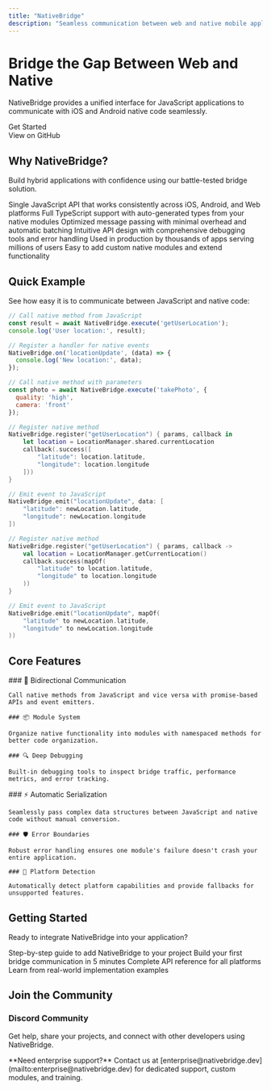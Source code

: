 ```yaml
---
title: "NativeBridge"
description: "Seamless communication between web and native mobile applications"
---
```


<Hero>
  <div className="text-center">
    <h1 className="text-5xl font-bold mb-4">
      Bridge the Gap Between Web and Native
    </h1>
    <p className="text-xl text-gray-600 dark:text-gray-400 mb-8">
      NativeBridge provides a unified interface for JavaScript applications to communicate with iOS and Android native code seamlessly.
    </p>
    <div className="flex gap-4 justify-center">
      <Card href="/quickstart" horizontal>
        <div className="flex items-center gap-2">
          <Icon icon="rocket" />
          Get Started
        </div>
      </Card>
      <Card href="https://github.com/nativebridge" horizontal>
        <div className="flex items-center gap-2">
          <Icon icon="github" />
          View on GitHub
        </div>
      </Card>
    </div>
  </div>
</Hero>

## Why NativeBridge?

Build hybrid applications with confidence using our battle-tested bridge solution.

<CardGroup cols={3}>
  <Card
    title="Universal API"
    icon="globe"
  >
    Single JavaScript API that works consistently across iOS, Android, and Web platforms
  </Card>
  <Card
    title="Type-Safe"
    icon="shield-check"
  >
    Full TypeScript support with auto-generated types from your native modules
  </Card>
  <Card
    title="Performance First"
    icon="bolt"
  >
    Optimized message passing with minimal overhead and automatic batching
  </Card>
  <Card
    title="Developer Experience"
    icon="code"
  >
    Intuitive API design with comprehensive debugging tools and error handling
  </Card>
  <Card
    title="Battle-Tested"
    icon="badge-check"
  >
    Used in production by thousands of apps serving millions of users
  </Card>
  <Card
    title="Extensible"
    icon="puzzle-piece"
  >
    Easy to add custom native modules and extend functionality
  </Card>
</CardGroup>

## Quick Example

See how easy it is to communicate between JavaScript and native code:

<CodeGroup>

```javascript JavaScript
// Call native method from JavaScript
const result = await NativeBridge.execute('getUserLocation');
console.log('User location:', result);

// Register a handler for native events
NativeBridge.on('locationUpdate', (data) => {
  console.log('New location:', data);
});

// Call native method with parameters
const photo = await NativeBridge.execute('takePhoto', {
  quality: 'high',
  camera: 'front'
});
```

```swift iOS (Swift)
// Register native method
NativeBridge.register("getUserLocation") { params, callback in
    let location = LocationManager.shared.currentLocation
    callback(.success([
        "latitude": location.latitude,
        "longitude": location.longitude
    ]))
}

// Emit event to JavaScript
NativeBridge.emit("locationUpdate", data: [
    "latitude": newLocation.latitude,
    "longitude": newLocation.longitude
])
```

```kotlin Android (Kotlin)
// Register native method
NativeBridge.register("getUserLocation") { params, callback ->
    val location = LocationManager.getCurrentLocation()
    callback.success(mapOf(
        "latitude" to location.latitude,
        "longitude" to location.longitude
    ))
}

// Emit event to JavaScript
NativeBridge.emit("locationUpdate", mapOf(
    "latitude" to newLocation.latitude,
    "longitude" to newLocation.longitude
))
```

</CodeGroup>

## Core Features

<Columns cols={2}>
  <div>
    ### 🔄 Bidirectional Communication

    Call native methods from JavaScript and vice versa with promise-based APIs and event emitters.

    ### 📦 Module System

    Organize native functionality into modules with namespaced methods for better code organization.

    ### 🔍 Deep Debugging

    Built-in debugging tools to inspect bridge traffic, performance metrics, and error tracking.
  </div>

  <div>
    ### ⚡ Automatic Serialization

    Seamlessly pass complex data structures between JavaScript and native code without manual conversion.

    ### 🛡️ Error Boundaries

    Robust error handling ensures one module's failure doesn't crash your entire application.

    ### 📱 Platform Detection

    Automatically detect platform capabilities and provide fallbacks for unsupported features.
  </div>
</Columns>

## Getting Started

Ready to integrate NativeBridge into your application?

<CardGroup cols={2}>
  <Card
    title="Installation Guide"
    icon="download"
    href="/installation"
  >
    Step-by-step guide to add NativeBridge to your project
  </Card>
  <Card
    title="Quick Start Tutorial"
    icon="rocket"
    href="/quickstart"
  >
    Build your first bridge communication in 5 minutes
  </Card>
  <Card
    title="API Documentation"
    icon="book"
    href="/api/javascript-api"
  >
    Complete API reference for all platforms
  </Card>
  <Card
    title="Examples"
    icon="code"
    href="/examples/hello-world"
  >
    Learn from real-world implementation examples
  </Card>
</CardGroup>

## Join the Community

<Card href="https://discord.gg/nativebridge">
  <div className="flex items-center justify-between">
    <div>
      <h3 className="text-lg font-semibold mb-2">Discord Community</h3>
      <p className="text-gray-600 dark:text-gray-400">
        Get help, share your projects, and connect with other developers using NativeBridge.
      </p>
    </div>
    <Icon icon="discord" size={32} />
  </div>
</Card>

<Note>
  **Need enterprise support?** Contact us at [enterprise@nativebridge.dev](mailto:enterprise@nativebridge.dev) for dedicated support, custom modules, and training.
</Note>